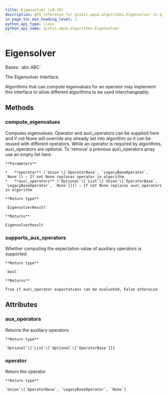 ```yaml
---
title: Eigensolver (v0.30)
description: API reference for qiskit.aqua.algorithms.Eigensolver in qiskit v0.30
in_page_toc_min_heading_level: 1
python_api_type: class
python_api_name: qiskit.aqua.algorithms.Eigensolver
---
```


# Eigensolver

<Class id="qiskit.aqua.algorithms.Eigensolver" isDedicatedPage={true} github="https://github.com/qiskit-community/qiskit-aqua/tree/stable/0.9/qiskit/aqua/algorithms/eigen_solvers/eigen_solver.py" signature="Eigensolver" modifiers="class">
  Bases: `abc.ABC`

  The Eigensolver Interface.

  Algorithms that can compute eigenvalues for an operator may implement this interface to allow different algorithms to be used interchangeably.

  ## Methods

  <span id="qiskit-aqua-algorithms-eigensolver-compute-eigenvalues" />

  ### compute\_eigenvalues

  <Function id="qiskit.aqua.algorithms.Eigensolver.compute_eigenvalues" signature="Eigensolver.compute_eigenvalues(operator=None, aux_operators=None)" modifiers="abstract">
    Computes eigenvalues. Operator and aux\_operators can be supplied here and if not None will override any already set into algorithm so it can be reused with different operators. While an operator is required by algorithms, aux\_operators are optional. To ‘remove’ a previous aux\_operators array use an empty list here.

    **Parameters**

    *   **operator** (`Union`\[`OperatorBase`, `LegacyBaseOperator`, `None`]) – If not None replaces operator in algorithm
    *   **aux\_operators** (`Optional`\[`List`\[`Union`\[`OperatorBase`, `LegacyBaseOperator`, `None`]]]) – If not None replaces aux\_operators in algorithm

    **Return type**

    `EigensolverResult`

    **Returns**

    EigensolverResult
  </Function>

  <span id="qiskit-aqua-algorithms-eigensolver-supports-aux-operators" />

  ### supports\_aux\_operators

  <Function id="qiskit.aqua.algorithms.Eigensolver.supports_aux_operators" signature="Eigensolver.supports_aux_operators()" modifiers="classmethod">
    Whether computing the expectation value of auxiliary operators is supported.

    **Return type**

    `bool`

    **Returns**

    True if aux\_operator expectations can be evaluated, False otherwise
  </Function>

  ## Attributes

  ### aux\_operators

  <Attribute id="qiskit.aqua.algorithms.Eigensolver.aux_operators">
    Returns the auxiliary operators.

    **Return type**

    `Optional`\[`List`\[`Optional`\[`OperatorBase`]]]
  </Attribute>

  ### operator

  <Attribute id="qiskit.aqua.algorithms.Eigensolver.operator">
    Return the operator.

    **Return type**

    `Union`\[`OperatorBase`, `LegacyBaseOperator`, `None`]
  </Attribute>
</Class>

